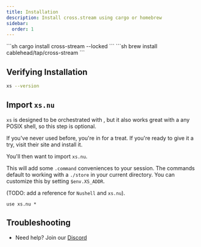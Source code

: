 ```yaml
---
title: Installation
description: Install cross.stream using cargo or homebrew
sidebar:
  order: 1
---
```




<Tabs syncKey="installer">

<TabItem label="cargo">
```sh
cargo install cross-stream --locked
```
</TabItem>

<TabItem label="brew">
```sh
brew install cablehead/tap/cross-stream
```
</TabItem>

</Tabs>

## Verifying Installation

```sh
xs --version
```

## Import `xs.nu`

<Aside title="optional">

`xs` is designed to be orchestrated with <Link to="nu" />, but it also works
great with a any POSIX shell, so this step is optional.

</Aside>

If you've never used <Link to="nu" /> before, you're in for a treat. If you're
ready to give it a try, visit their site and install it.

You'll then want to import `xs.nu`.

This will add some `.command` conveniences to your session. The commands
default to working with a `./store` in your current directory. You can
customize this by setting `$env.XS_ADDR`.

(TODO: add a reference for `Nushell` and `xs.nu`).

```nushell
use xs.nu *
```

## Troubleshooting

- Need help? Join our [Discord](https://discord.com/invite/YNbScHBHrh)
